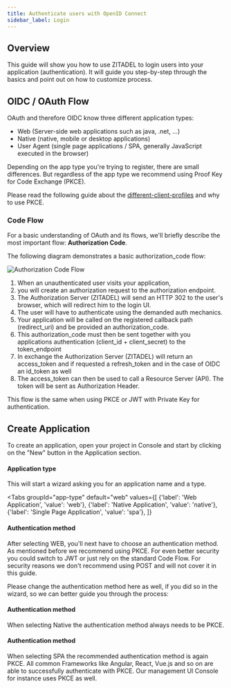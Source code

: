 ```yaml
---
title: Authenticate users with OpenID Connect
sidebar_label: Login
---
```



## Overview

This guide will show you how to use ZITADEL to login users into your application (authentication).
It will guide you step-by-step through the basics and point out on how to customize process.

## OIDC / OAuth Flow

OAuth and therefore OIDC know three different application types:

- Web (Server-side web applications such as java, .net, ...)
- Native (native, mobile or desktop applications)
- User Agent (single page applications / SPA, generally JavaScript executed in the browser)

Depending on the app type you're trying to register, there are small differences.
But regardless of the app type we recommend using Proof Key for Code Exchange (PKCE).

Please read the following guide about the [different-client-profiles](./oauth-recommended-flows#different-client-profiles) and why to use PKCE.

### Code Flow

For a basic understanding of OAuth and its flows, we'll briefly describe the most important flow: **Authorization Code**.

The following diagram demonstrates a basic authorization_code flow:

![Authorization Code Flow](/img/guides/auth_flow.png)

1. When an unauthenticated user visits your application,
2. you will create an authorization request to the authorization endpoint.
3. The Authorization Server (ZITADEL) will send an HTTP 302 to the user's browser, which will redirect him to the login UI.
4. The user will have to authenticate using the demanded auth mechanics.
5. Your application will be called on the registered callback path (redirect_uri) and be provided an authorization_code.
6. This authorization_code must then be sent together with you applications authentication (client_id + client_secret) to the token_endpoint
7. In exchange the Authorization Server (ZITADEL) will return an access_token and if requested a refresh_token and in the case of OIDC an id_token as well
8. The access_token can then be used to call a Resource Server (API). The token will be sent as Authorization Header.

This flow is the same when using PKCE or JWT with Private Key for authentication.

## Create Application

To create an application, open your project in Console and start by clicking on the "New" button in the Application section.

#### Application type

This will start a wizard asking you for an application name and a type.

<Tabs
    groupId="app-type"
    default="web"
    values={[
        {'label': 'Web Application', 'value': 'web'},
        {'label': 'Native Application', 'value': 'native'},
        {'label': 'Single Page Application', 'value': 'spa'},
    ]}
>
<TabItem value="web">

#### Authentication method

After selecting WEB, you'll next have to choose an authentication method. As mentioned before we recommend using PKCE.
For even better security you could switch to JWT or just rely on the standard Code Flow. For security reasons we don't
recommend using POST and will not cover it in this guide.

Please change the authentication method here as well, if you did so in the wizard, so we can better guide you through the process:

<AuthMethods selected="web" />
</TabItem>

<TabItem value="native">

#### Authentication method

When selecting Native the authentication method always needs to be PKCE.

<AuthMethods selected="native" />
</TabItem>

<TabItem value="spa">

#### Authentication method

When selecting SPA the recommended authentication method is again PKCE. All common Frameworks like Angular, React, Vue.js and so on
are able to successfully authenticate with PKCE. Our management UI Console for instance uses PKCE as well.

<AuthMethods selected="spa" />
</TabItem>
</Tabs>
